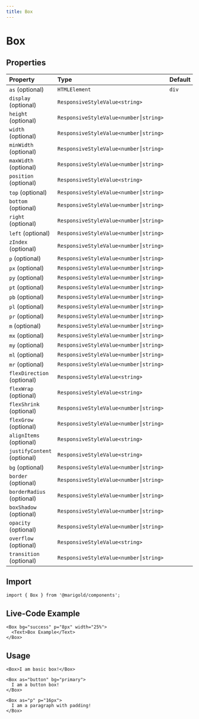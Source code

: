 ```yaml
---
title: Box
---
```


# Box

## Properties

| Property                    | Type                                  | Default |
| :-------------------------- | :------------------------------------ | :------ |
| `as` (optional)             | `HTMLElement`                         | `div`   |
| `display` (optional)        | `ResponsiveStyleValue<string>`        |         |
| `height` (optional)         | `ResponsiveStyleValue<number⎮string>` |         |
| `width` (optional)          | `ResponsiveStyleValue<number⎮string>` |         |
| `minWidth` (optional)       | `ResponsiveStyleValue<number⎮string>` |         |
| `maxWidth` (optional)       | `ResponsiveStyleValue<number⎮string>` |         |
| `position` (optional)       | `ResponsiveStyleValue<string>`        |         |
| `top` (optional)            | `ResponsiveStyleValue<number⎮string>` |         |
| `bottom` (optional)         | `ResponsiveStyleValue<number⎮string>` |         |
| `right` (optional)          | `ResponsiveStyleValue<number⎮string>` |         |
| `left` (optional)           | `ResponsiveStyleValue<number⎮string>` |         |
| `zIndex` (optional)         | `ResponsiveStyleValue<number⎮string>` |         |
| `p` (optional)              | `ResponsiveStyleValue<number⎮string>` |         |
| `px` (optional)             | `ResponsiveStyleValue<number⎮string>` |         |
| `py` (optional)             | `ResponsiveStyleValue<number⎮string>` |         |
| `pt` (optional)             | `ResponsiveStyleValue<number⎮string>` |         |
| `pb` (optional)             | `ResponsiveStyleValue<number⎮string>` |         |
| `pl` (optional)             | `ResponsiveStyleValue<number⎮string>` |         |
| `pr` (optional)             | `ResponsiveStyleValue<number⎮string>` |         |
| `m` (optional)              | `ResponsiveStyleValue<number⎮string>` |         |
| `mx` (optional)             | `ResponsiveStyleValue<number⎮string>` |         |
| `my` (optional)             | `ResponsiveStyleValue<number⎮string>` |         |
| `ml` (optional)             | `ResponsiveStyleValue<number⎮string>` |         |
| `mr` (optional)             | `ResponsiveStyleValue<number⎮string>` |         |
| `flexDirection` (optional)  | `ResponsiveStyleValue<string>`        |         |
| `flexWrap` (optional)       | `ResponsiveStyleValue<string>`        |         |
| `flexShrink` (optional)     | `ResponsiveStyleValue<number⎮string>` |         |
| `flexGrow` (optional)       | `ResponsiveStyleValue<number⎮string>` |         |
| `alignItems` (optional)     | `ResponsiveStyleValue<string>`        |         |
| `justifyContent` (optional) | `ResponsiveStyleValue<string>`        |         |
| `bg` (optional)             | `ResponsiveStyleValue<number⎮string>` |         |
| `border` (optional)         | `ResponsiveStyleValue<number⎮string>` |         |
| `borderRadius` (optional)   | `ResponsiveStyleValue<number⎮string>` |         |
| `boxShadow` (optional)      | `ResponsiveStyleValue<number⎮string>` |         |
| `opacity` (optional)        | `ResponsiveStyleValue<number⎮string>` |         |
| `overflow` (optional)       | `ResponsiveStyleValue<string>`        |         |
| `transition` (optional)     | `ResponsiveStyleValue<number⎮string>` |         |

## Import

```tsx code
import { Box } from '@marigold/components';
```

## Live-Code Example

```tsx live
<Box bg="success" p="8px" width="25%">
  <Text>Box Example</Text>
</Box>
```

## Usage

```tsx
<Box>I am basic box!</Box>
```

```tsx
<Box as="button" bg="primary">
  I am a button box!
</Box>
```

```tsx
<Box as="p" p="16px">
  I am a paragraph with padding!
</Box>
```
